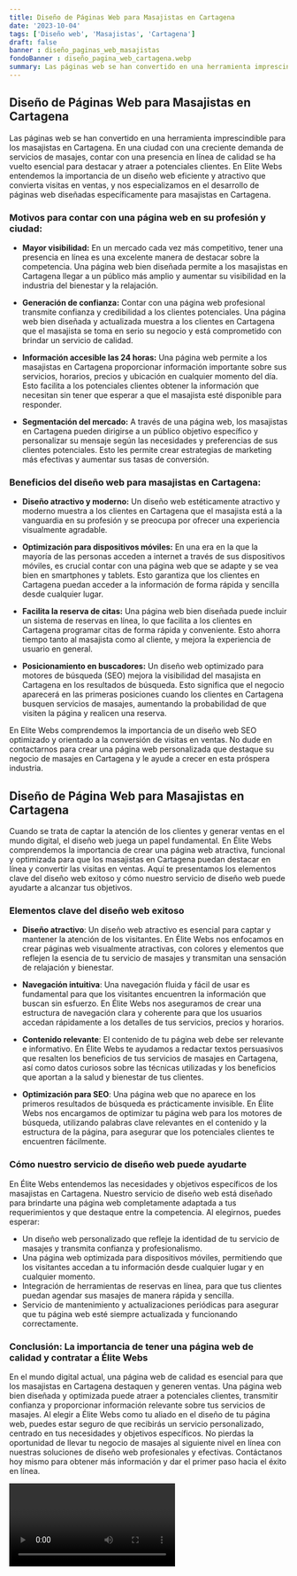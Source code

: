 ```yaml
---
title: Diseño de Páginas Web para Masajistas en Cartagena
date: '2023-10-04'
tags: ['Diseño web', 'Masajistas', 'Cartagena']
draft: false
banner : diseño_paginas_web_masajistas
fondoBanner : diseño_pagina_web_cartagena.webp
summary: Las páginas web se han convertido en una herramienta imprescindible para los masajistas en Cartagena. En una ciudad con una creciente demanda de servicios de masajes, contar con una presencia en línea de calidad se ha vuelto esencial para destacar y atraer a potenciales clientes. En Elite Webs entendemos la importancia de un diseño web eficiente y atractivo que convierta visitas en ventas, y nos especializamos en el desarrollo de páginas web diseñadas específicamente para masajistas en Cartagena.
---
```


## **Diseño de Páginas Web para Masajistas en Cartagena**

Las páginas web se han convertido en una herramienta imprescindible para los masajistas en Cartagena. En una ciudad con una creciente demanda de servicios de masajes, contar con una presencia en línea de calidad se ha vuelto esencial para destacar y atraer a potenciales clientes. En Elite Webs entendemos la importancia de un diseño web eficiente y atractivo que convierta visitas en ventas, y nos especializamos en el desarrollo de páginas web diseñadas específicamente para masajistas en Cartagena.

### Motivos para contar con una página web en su profesión y ciudad:

- **Mayor visibilidad:** En un mercado cada vez más competitivo, tener una presencia en línea es una excelente manera de destacar sobre la competencia. Una página web bien diseñada permite a los masajistas en Cartagena llegar a un público más amplio y aumentar su visibilidad en la industria del bienestar y la relajación.

- **Generación de confianza:** Contar con una página web profesional transmite confianza y credibilidad a los clientes potenciales. Una página web bien diseñada y actualizada muestra a los clientes en Cartagena que el masajista se toma en serio su negocio y está comprometido con brindar un servicio de calidad.

- **Información accesible las 24 horas:** Una página web permite a los masajistas en Cartagena proporcionar información importante sobre sus servicios, horarios, precios y ubicación en cualquier momento del día. Esto facilita a los potenciales clientes obtener la información que necesitan sin tener que esperar a que el masajista esté disponible para responder.

- **Segmentación del mercado:** A través de una página web, los masajistas en Cartagena pueden dirigirse a un público objetivo específico y personalizar su mensaje según las necesidades y preferencias de sus clientes potenciales. Esto les permite crear estrategias de marketing más efectivas y aumentar sus tasas de conversión.

### Beneficios del diseño web para masajistas en Cartagena:

- **Diseño atractivo y moderno:** Un diseño web estéticamente atractivo y moderno muestra a los clientes en Cartagena que el masajista está a la vanguardia en su profesión y se preocupa por ofrecer una experiencia visualmente agradable.

- **Optimización para dispositivos móviles:** En una era en la que la mayoría de las personas acceden a internet a través de sus dispositivos móviles, es crucial contar con una página web que se adapte y se vea bien en smartphones y tablets. Esto garantiza que los clientes en Cartagena puedan acceder a la información de forma rápida y sencilla desde cualquier lugar.

- **Facilita la reserva de citas:** Una página web bien diseñada puede incluir un sistema de reservas en línea, lo que facilita a los clientes en Cartagena programar citas de forma rápida y conveniente. Esto ahorra tiempo tanto al masajista como al cliente, y mejora la experiencia de usuario en general.

- **Posicionamiento en buscadores:** Un diseño web optimizado para motores de búsqueda (SEO) mejora la visibilidad del masajista en Cartagena en los resultados de búsqueda. Esto significa que el negocio aparecerá en las primeras posiciones cuando los clientes en Cartagena busquen servicios de masajes, aumentando la probabilidad de que visiten la página y realicen una reserva.

En Elite Webs comprendemos la importancia de un diseño web SEO optimizado y orientado a la conversión de visitas en ventas. No dude en contactarnos para crear una página web personalizada que destaque su negocio de masajes en Cartagena y le ayude a crecer en esta próspera industria.

<GifSeo />

<Cta />

## Diseño de Página Web para Masajistas en Cartagena

Cuando se trata de captar la atención de los clientes y generar ventas en el mundo digital, el diseño web juega un papel fundamental. En Élite Webs comprendemos la importancia de crear una página web atractiva, funcional y optimizada para que los masajistas en Cartagena puedan destacar en línea y convertir las visitas en ventas. Aquí te presentamos los elementos clave del diseño web exitoso y cómo nuestro servicio de diseño web puede ayudarte a alcanzar tus objetivos.

### Elementos clave del diseño web exitoso

- **Diseño atractivo**: Un diseño web atractivo es esencial para captar y mantener la atención de los visitantes. En Élite Webs nos enfocamos en crear páginas web visualmente atractivas, con colores y elementos que reflejen la esencia de tu servicio de masajes y transmitan una sensación de relajación y bienestar.

- **Navegación intuitiva**: Una navegación fluida y fácil de usar es fundamental para que los visitantes encuentren la información que buscan sin esfuerzo. En Élite Webs nos aseguramos de crear una estructura de navegación clara y coherente para que los usuarios accedan rápidamente a los detalles de tus servicios, precios y horarios.

- **Contenido relevante**: El contenido de tu página web debe ser relevante e informativo. En Élite Webs te ayudamos a redactar textos persuasivos que resalten los beneficios de tus servicios de masajes en Cartagena, así como datos curiosos sobre las técnicas utilizadas y los beneficios que aportan a la salud y bienestar de tus clientes.

- **Optimización para SEO**: Una página web que no aparece en los primeros resultados de búsqueda es prácticamente invisible. En Élite Webs nos encargamos de optimizar tu página web para los motores de búsqueda, utilizando palabras clave relevantes en el contenido y la estructura de la página, para asegurar que los potenciales clientes te encuentren fácilmente.

### Cómo nuestro servicio de diseño web puede ayudarte

En Élite Webs entendemos las necesidades y objetivos específicos de los masajistas en Cartagena. Nuestro servicio de diseño web está diseñado para brindarte una página web completamente adaptada a tus requerimientos y que destaque entre la competencia. Al elegirnos, puedes esperar:

- Un diseño web personalizado que refleje la identidad de tu servicio de masajes y transmita confianza y profesionalismo.
- Una página web optimizada para dispositivos móviles, permitiendo que los visitantes accedan a tu información desde cualquier lugar y en cualquier momento.
- Integración de herramientas de reservas en línea, para que tus clientes puedan agendar sus masajes de manera rápida y sencilla.
- Servicio de mantenimiento y actualizaciones periódicas para asegurar que tu página web esté siempre actualizada y funcionando correctamente.

### Conclusión: La importancia de tener una página web de calidad y contratar a Élite Webs

En el mundo digital actual, una página web de calidad es esencial para que los masajistas en Cartagena destaquen y generen ventas. Una página web bien diseñada y optimizada puede atraer a potenciales clientes, transmitir confianza y proporcionar información relevante sobre tus servicios de masajes. Al elegir a Élite Webs como tu aliado en el diseño de tu página web, puedes estar seguro de que recibirás un servicio personalizado, centrado en tus necesidades y objetivos específicos. No pierdas la oportunidad de llevar tu negocio de masajes al siguiente nivel en línea con nuestras soluciones de diseño web profesionales y efectivas. Contáctanos hoy mismo para obtener más información y dar el primer paso hacia el éxito en línea.

<Video />

<CtaBot job='Masajistas' city='Cartagena'/>

<Gmaps query='Cartagena+españa+maps' />